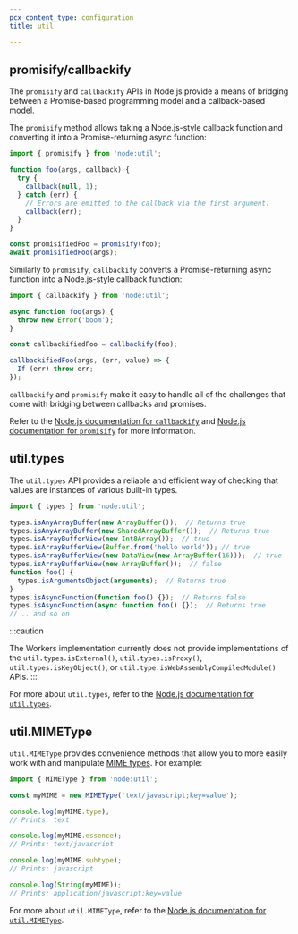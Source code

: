 ```yaml
---
pcx_content_type: configuration
title: util

---
```



<Render file="nodejs-compat-howto" />

## promisify/callbackify

The `promisify` and `callbackify` APIs in Node.js provide a means of bridging between a Promise-based programming model and a callback-based model.

The `promisify` method allows taking a Node.js-style callback function and converting it into a Promise-returning async function:

```js
import { promisify } from 'node:util';

function foo(args, callback) {
  try {
    callback(null, 1);
  } catch (err) {
    // Errors are emitted to the callback via the first argument.
    callback(err);
  }
}

const promisifiedFoo = promisify(foo);
await promisifiedFoo(args);
```

Similarly to `promisify`, `callbackify` converts a Promise-returning async function into a Node.js-style callback function:

```js
import { callbackify } from 'node:util';

async function foo(args) {
  throw new Error('boom');
}

const callbackifiedFoo = callbackify(foo);

callbackifiedFoo(args, (err, value) => {
  If (err) throw err;
});
```

`callbackify` and `promisify` make it easy to handle all of the challenges that come with bridging between callbacks and promises.

Refer to the [Node.js documentation for `callbackify`](https://nodejs.org/dist/latest-v19.x/docs/api/util.html#utilcallbackifyoriginal) and [Node.js documentation for `promisify`](https://nodejs.org/dist/latest-v19.x/docs/api/util.html#utilpromisifyoriginal) for more information.

## util.types

The `util.types` API provides a reliable and efficient way of checking that values are instances of various built-in types.

```js
import { types } from 'node:util';

types.isAnyArrayBuffer(new ArrayBuffer());  // Returns true
types.isAnyArrayBuffer(new SharedArrayBuffer());  // Returns true
types.isArrayBufferView(new Int8Array());  // true
types.isArrayBufferView(Buffer.from('hello world')); // true
types.isArrayBufferView(new DataView(new ArrayBuffer(16)));  // true
types.isArrayBufferView(new ArrayBuffer());  // false
function foo() {
  types.isArgumentsObject(arguments);  // Returns true
}
types.isAsyncFunction(function foo() {});  // Returns false
types.isAsyncFunction(async function foo() {});  // Returns true
// .. and so on
```

:::caution

The Workers implementation currently does not provide implementations of the `util.types.isExternal()`, `util.types.isProxy()`, `util.types.isKeyObject()`, or `util.type.isWebAssemblyCompiledModule()` APIs. 
:::

For more about `util.types`, refer to the [Node.js documentation for `util.types`](https://nodejs.org/dist/latest-v19.x/docs/api/util.html#utiltypes).

## util.MIMEType

`util.MIMEType` provides convenience methods that allow you to more easily work with and manipulate [MIME types](https://developer.mozilla.org/en-US/docs/Web/HTTP/Basics_of_HTTP/MIME_types). For example:

```js
import { MIMEType } from 'node:util';

const myMIME = new MIMEType('text/javascript;key=value');

console.log(myMIME.type);
// Prints: text

console.log(myMIME.essence);
// Prints: text/javascript

console.log(myMIME.subtype);
// Prints: javascript

console.log(String(myMIME));
// Prints: application/javascript;key=value
```

For more about `util.MIMEType`, refer to the [Node.js documentation for `util.MIMEType`](https://nodejs.org/api/util.html#class-utilmimetype).
